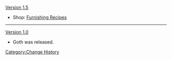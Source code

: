 [[Version 1.5]]
* {{Color|New}} Shop: [[Furnishing|Furnishing Recipes]]
----
[[Version 1.0]]
* Goth was released.
<noinclude>[[Category:Change History]]</noinclude>